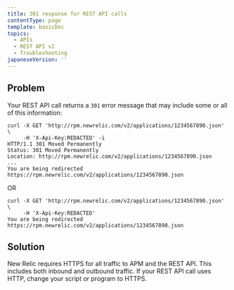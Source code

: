 ```yaml
---
title: 301 response for REST API calls
contentType: page
template: basicDoc
topics:
  - APIs
  - REST API v2
  - Troubleshooting
japaneseVersion: ''
---
```


## Problem

Your REST API call returns a `301` error message that may include some or all of this information:

```
curl -X GET 'http://rpm.newrelic.com/v2/applications/1234567890.json' \
     -H 'X-Api-Key:REDACTED' -i
HTTP/1.1 301 Moved Permanently
Status: 301 Moved Permanently
Location: http://rpm.newrelic.com/v2/applications/1234567890.json
...
You are being redirected https://rpm.newrelic.com/v2/applications/1234567890.json
```

OR

```
curl -X GET 'http://rpm.newrelic.com/v2/applications/1234567890.json' \
     -H 'X-Api-Key:REDACTED'
You are being redirected https://rpm.newrelic.com/v2/applications/1234567890.json
```

## Solution

New Relic requires HTTPS for all traffic to APM and the REST API. This includes both inbound and outbound traffic. If your REST API call uses HTTP, change your script or program to HTTPS.
